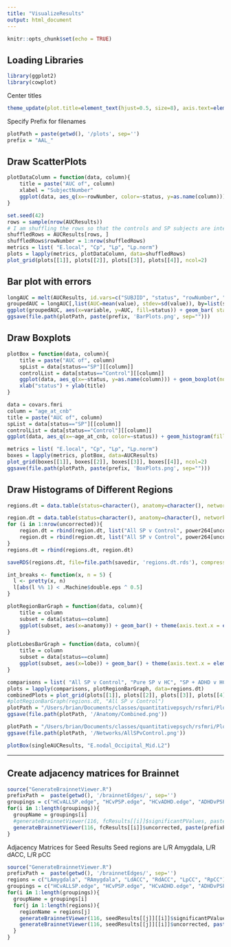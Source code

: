 ```yaml
---
title: "VisualizeResults"
output: html_document
---
```


```r
knitr::opts_chunk$set(echo = TRUE)
```

## Loading Libraries

```r
library(ggplot2)
library(cowplot)
```

Center titles

```r
theme_update(plot.title=element_text(hjust=0.5, size=8), axis.text=element_text(size=8), axis.title=element_text(size=8))
```

Specify Prefix for filenames
```r
plotPath = paste(getwd(), '/plots', sep='')
prefix = "AAL_"
```


## Draw ScatterPlots

```r
plotDataColumn = function(data, column){
    title = paste("AUC of", column)
    xlabel = "SubjectNumber"
    ggplot(data, aes_q(x=~rowNumber, color=~status, y=as.name(column))) + geom_point() + ggtitle(title) + xlab(xlabel) + ylab(title)
}
```


```r
set.seed(42)
rows = sample(nrow(AUCResults))
# I am shuffling the rows so that the controls and SP subjects are interleaved with one another instead of appearing in separate clumps. If you want to see the data with the original subject numbers, pass in AUCResults instead of shuffledRows
shuffledRows = AUCResults[rows, ]
shuffledRows$rowNumber = 1:nrow(shuffledRows)
metrics = list( "E.local", "Cp", "Lp", "Lp.norm")
plots = lapply(metrics, plotDataColumn, data=shuffledRows)
plot_grid(plots[[1]], plots[[2]], plots[[3]], plots[[4]], ncol=2)
```

## Bar plot with errors

```r
longAUC = melt(AUCResults, id.vars=c("SUBJID", "status", "rowNumber", "smry_soc", "Sex", "age_at_cnb"))
groupedAUC = longAUC[,list(AUC=mean(value), stdev=sd(value)), by=list(status, variable)]
ggplot(groupedAUC, aes(x=variable, y=AUC, fill=status)) + geom_bar( stat="identity", color="black", position=position_dodge()) + geom_errorbar(aes(ymin=AUC-stdev, ymax=AUC+stdev), width=.2, position=position_dodge(0.9))
ggsave(file.path(plotPath, paste(prefix, 'BarPlots.png', sep="")))
```


## Draw Boxplots

```r
plotBox = function(data, column){
    title = paste("AUC of", column)
    spList = data[status=="SP"][[column]]
    controlList = data[status=="Control"][[column]]
    ggplot(data, aes_q(x=~status, y=as.name(column))) + geom_boxplot(notch=TRUE, show.legend=FALSE) +
    xlab("status") + ylab(title)
}
```


```r
data = covars.fmri
column = "age_at_cnb"
title = paste("AUC of", column)
spList = data[status=="SP"][[column]]
controlList = data[status=="Control"][[column]]
ggplot(data, aes_q(x=~age_at_cnb, color=~status)) + geom_histogram(fill="white", bins=10) + xlab("status") + ylab(title)
```


```r
metrics = list( "E.local", "Cp", "Lp", "Lp.norm")
boxes = lapply(metrics, plotBox, data=AUCResults)
plot_grid(boxes[[1]], boxes[[2]], boxes[[3]], boxes[[4]], ncol=2)
ggsave(file.path(plotPath, paste(prefix, 'BoxPlots.png', sep="")))
```

## Draw Histograms of Different Regions

```r
regions.dt = data.table(status=character(), anatomy=character(), network=character())
```


```r
region.dt = data.table(status=character(), anatomy=character(), network=character())
for (i in 1:nrow(uncorrected)){
    region.dt = rbind(region.dt, list("All SP v Control", power264[uncorrected[i]$region1Index]$Anatomy, power264[uncorrected[i]$region1Index]$network))
    region.dt = rbind(region.dt, list("All SP v Control", power264[uncorrected[i]$region2Index]$Anatomy, power264[uncorrected[i]$region2Index]$network))
}
regions.dt = rbind(regions.dt, region.dt)
```

```r
saveRDS(regions.dt, file=file.path(savedir, 'regions.dt.rds'), compress='xz')
```

```r
int_breaks <- function(x, n = 5) {
  l <- pretty(x, n)
  l[abs(l %% 1) < .Machine$double.eps ^ 0.5] 
}
```


```r
plotRegionBarGraph = function(data, column){
    title = column
    subset = data[status==column]
    ggplot(subset, aes(x=anatomy)) + geom_bar() + theme(axis.text.x = element_text(size=5, angle=90, hjust=1)) + ggtitle(title) + xlab("") + ylab("Number of Connections (p < .001 uncorrected)") + scale_y_continuous(breaks = int_breaks)
}
```

```r
plotLobesBarGraph = function(data, column){
    title = column
    subset = data[status==column]
    ggplot(subset, aes(x=lobe)) + geom_bar() + theme(axis.text.x = element_text(size=5, angle=90, hjust=1)) + ggtitle(title) + xlab("") + ylab("Number of Connections (p < .001 uncorrected)") + scale_y_continuous(breaks = int_breaks)
}
```

```r
comparisons = list( "All SP v Control", "Pure SP v HC", "SP + ADHD v HC", "Pure SP v SP + ADHD")
plots = lapply(comparisons, plotRegionBarGraph, data=regions.dt)
combinedPlots = plot_grid(plots[[1]], plots[[2]], plots[[3]], plots[[4]], ncol=2)
#plotRegionBarGraph(regions.dt, "All SP v Control")
plotPath = "/Users/brian/Documents/classes/quantitativepsych/rsfmri/Plots/"
ggsave(file.path(plotPath, '/Anatomy/Combined.png'))
```

```r
plotPath = "/Users/brian/Documents/classes/quantitativepsych/rsfmri/Plots/"
ggsave(file.path(plotPath, '/Networks/AllSPvControl.png'))
```

```r
plotBox(singleAUCResults, "E.nodal_Occipital_Mid.L2")
```

---

## Create adjacency matrices for Brainnet

```r
source("GenerateBrainnetViewer.R")
prefixPath =  paste(getwd(), '/brainnetEdges/', sep='')
groupings = c("HCvALLSP.edge", "HCvPSP.edge", "HCvADHD.edge", "ADHDvPSP.edge")
for(i in 1:length(groupings)){
  groupName = groupings[i]
  #generateBrainnetViewer(116, fcResults[[i]]$significantPValues, paste(prefixPath, 'Significant', groupName, sep=''))
  generateBrainnetViewer(116, fcResults[[i]]$uncorrected, paste(prefixPath, 'Uncorrected', groupName, sep=''))
}
```

Adjacency Matrices for Seed Results
Seed regions are L/R Amygdala, L/R dACC, L/R pCC

```r
source("GenerateBrainnetViewer.R")
prefixPath =  paste(getwd(), '/brainnetEdges/', sep='')
regions = c("LAmygdala", "RAmygdala", "LdACC", "RdACC", "LpCC", "RpCC");
groupings = c("HCvALLSP.edge", "HCvPSP.edge", "HCvADHD.edge", "ADHDvPSP.edge")
for(i in 1:length(groupings)){
  groupName = groupings[i]
  for(j in 1:length(regions)){
    regionName = regions[j]
    generateBrainnetViewer(116, seedResults[[j]][[i]]$significantPValues, paste(prefixPath, 'Significant', regionName, groupName, sep=''))
    generateBrainnetViewer(116, seedResults[[j]][[i]]$uncorrected, paste(prefixPath, 'Uncorrected', regionName, groupName, sep=''))
  }
}
```

